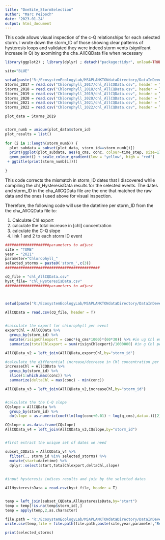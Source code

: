 ---
title: "OneSite_StormSelection"
author: "Marc Peipoch"
date: '2023-01-24'
output: html_document
---

This code allows visual inspection of the c-Q relationships for each selected storm. I wrote down the storm_ID of those showing clear
patterns of hysteresis loops and validated they were indeed storm vents (signifcant increase in Q) by axomining the cha_AllCQData file when necessary
```{r setup, include=FALSE}
library(ggplot2) ; library(dplyr) ; detach("package:tidyr", unload=TRUE); library(broom)

site="BLUE"

setwd(paste("R:/EcosystemEcologyLab/MSAPLANKTONdataDirectory/DataInDevelopment/NEONData/",site,"/04_product",sep=""))
Storms_2017 = read.csv("Chlorophyll_2017/chl_AllCQData.csv", header = T)
Storms_2018 = read.csv("Chlorophyll_2018/chl_AllCQData.csv", header = T)
Storms_2019 = read.csv("Chlorophyll_2019/chl_AllCQData.csv", header = T)
Storms_2020 = read.csv("Chlorophyll_2020/chl_AllCQData.csv", header = T)
Storms_2021 = read.csv("Chlorophyll_2021/chl_AllCQData.csv", header = T)
Storms_2022 = read.csv("Chlorophyll_2022/chl_AllCQData.csv", header = T)

```
```{r}
plot_data = Storms_2019


storm_numb = unique(plot_data$storm_id)
plot_results = list()
  
for (i in 1:length(storm_numb)) {
  plot_subdata = subset(plot_data, storm_id==storm_numb[i])
  print(ggplot(plot_subdata, aes(q_cms, conc, colour=time_step, size=1)) + 
  geom_point() + scale_colour_gradient(low = "yellow", high = "red")
 + ggtitle(print(storm_numb[i])))
  
}


```



This code corrects the mismatch in storm_ID dates that I discovered while compiling the chl_HysteresisData results for the selected events. The dates and storm_ID in the cha_AllCQData file are the one that matched the raw data and the ones I used above for visual inspection. 

Therefore, the following code will use the datetime per storm_ID from the the cha_AllCQData file to:

1) Calculate Chl export
2) calculate the total increase in [chl] concentration 
3) calculate the C-Q slope
4) link 1 and 2 to each storm ID event
```{r}
####################parameters to adjust
site = "TOMB"
year = "2021"
parameter="Chlorophyll_"
selected_storms = paste0('storm_',c(3))
###########################################

cQ_file = "chl_AllCQData.csv"
hyst_file= "chl_HysteresisData.csv"
####################parameters to adjust



setwd(paste("R:/EcosystemEcologyLab/MSAPLANKTONdataDirectory/DataInDevelopment/NEONData/",site,"/04_product/",parameter,year,sep=""))

AllCQData = read.csv(cQ_file, header = T)
 

#calculate the export for chlorophyll per event
exportChl = AllCQData %>%
  group_by(storm_id) %>%
  mutate(risignChlexport = conc*(q_cms*1000)*(60*30)) %>% #in ug Chl every 30min
  summarize(totalChlexport = sum(risignChlexport)/1000000) #in g Chl per event

AllCQData_v2 = left_join(AllCQData,exportChl,by="storm_id")

#calculate the differential increase/decrease in Chl concentration per storm event 
increaseChl = AllCQData %>%
  group_by(storm_id) %>%
  slice(1:which.max(conc)) %>%
  summarize(deltaChl = max(conc) - min(conc)) 

AllCQData_v3 = left_join(AllCQData_v2,increaseChl,by="storm_id")


#calculate the the C-Q slope
CQslope = AllCQData %>%
  group_by(storm_id) %>%
  do(slope = as.numeric(coef(lm(log(conc+0.01) ~ log(q_cms),data=.))[2]))

CQslope = as.data.frame(CQslope)
AllCQData_v4 = left_join(AllCQData_v3,CQslope,by="storm_id")


#first extract the unique set of dates we need 

subset_CQData = AllCQData_v4 %>%
  filter(., storm_id %in% selected_storms) %>%
  mutate(start=datetime) %>%
  dplyr::select(start,totalChlexport,deltaChl,slope) 
    
    
#input hysteresis indices results and join by the selected dates

AllHysteresisData = read.csv(hyst_file, header = T)


temp = left_join(subset_CQData,AllHysteresisData,by="start")
temp = temp[!is.na(temp$storm_id),]
temp = apply(temp,2,as.character)

file.path = "R:/EcosystemEcologyLab/MSAPLANKTONdataDirectory/DataInDevelopment/Aggregations/AggregatedNEONdata/01_input/Chlorophyll_export&calcs/"
write.csv(temp,file = file.path(file.path,paste(site,year,parameter,"Results.csv",sep="_")))

print(selected_storms)

```
